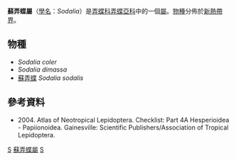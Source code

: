 {{NoteTA
|G1=Butterfly
}}
{{Automatic Taxobox
| taxon = Sodalia
| authority = Evans, 1955
| type_species = [[蘇弄蝶|蘇弄蝶]]<br />''Pamphila sodalis''
| type_species_authority = (Butler, 1877)
| subdivision_ranks = [[物種|物種]]
| subdivision = 共3種，詳見正文。
| synonyms =
}}

'''蘇弄蝶屬'''（[[學名|學名]]：''Sodalia''）是[[弄蝶科|弄蝶科]][[弄蝶亞科|弄蝶亞科]]中的一個[[屬|屬]]。[[物種|物種]]分佈於[[新熱帶界|新熱帶界]]。

== 物種 ==
* ''Sodalia coler''
* ''Sodalia dimassa''
* [[蘇弄蝶|蘇弄蝶]] ''Sodalia sodalis''

== 參考資料 ==
<references/>
* {{aut|Lamas G ed.}} 2004. Atlas of Neotropical Lepidoptera. Checklist: Part 4A Hesperioidea - Papiionoidea. Gainesville: Scientific Publishers/Association of Tropical Lepidoptera.

{{Commons category|Sodalia}}

{{taxonbar}}
[[Category:_1955年描述的分类群|S]]
[[Category:蘇弄蝶屬|]]
[[Category:紫弄蝶族|S]]